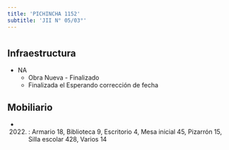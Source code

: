 ```yaml
---
title: 'PICHINCHA 1152'
subtitle: 'JII N° 05/03°'
---
```


#
## Infraestructura

* NA 
    + Obra Nueva - Finalizado 
    + Finalizada el Esperando corrección de fecha 






## Mobiliario

*  (2022) : Armario 18, Biblioteca 9, Escritorio 4, Mesa inicial 45, Pizarrón 15, Silla escolar 428, Varios 14 



